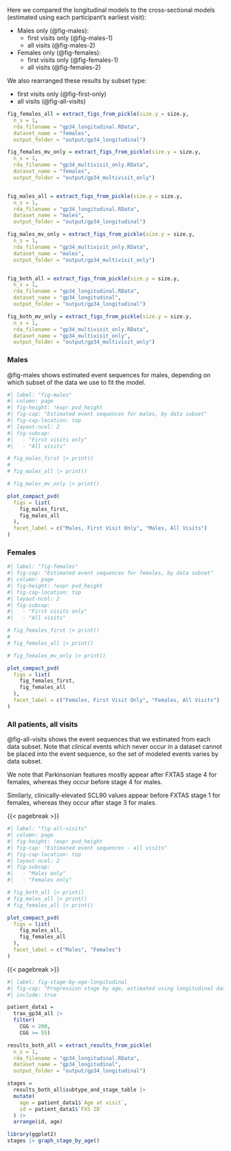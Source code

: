 Here we compared the longitudinal models to the cross-sectional models (estimated using each participant's earliest visit):

- Males only (@fig-males):
  * first visits only (@fig-males-1)
  * all visits (@fig-males-2)

- Females only (@fig-females):
  * first visits only (@fig-females-1)
  * all visits (@fig-females-2)

We also rearranged these results by subset type:

- first visits only (@fig-first-only)
- all visits (@fig-all-visits)


::: landscape

```r
fig_females_all = extract_figs_from_pickle(size.y = size.y,
  n_s = 1,
  rda_filename = "gp34_longitudinal.RData",
  dataset_name = "females",
  output_folder = "output/gp34_longitudinal")

fig_females_mv_only = extract_figs_from_pickle(size.y = size.y,
  n_s = 1,
  rda_filename = "gp34_multivisit_only.RData",
  dataset_name = "females",
  output_folder = "output/gp34_multivisit_only")


fig_males_all = extract_figs_from_pickle(size.y = size.y,
  n_s = 1,
  rda_filename = "gp34_longitudinal.RData",
  dataset_name = "males",
  output_folder = "output/gp34_longitudinal")

fig_males_mv_only = extract_figs_from_pickle(size.y = size.y,
  n_s = 1,
  rda_filename = "gp34_multivisit_only.RData",
  dataset_name = "males",
  output_folder = "output/gp34_multivisit_only")


fig_both_all = extract_figs_from_pickle(size.y = size.y,
  n_s = 1,
  rda_filename = "gp34_longitudinal.RData",
  dataset_name = "gp34_longitudinal",
  output_folder = "output/gp34_longitudinal")

fig_both_mv_only = extract_figs_from_pickle(size.y = size.y,
  n_s = 1,
  rda_filename = "gp34_multivisit_only.RData",
  dataset_name = "gp34_multivisit_only",
  output_folder = "output/gp34_multivisit_only")

```

### Males {.appendix}

@fig-males shows estimated event sequences for males, depending on which subset of the data we use to fit the model.

```r
#| label: "fig-males"
#| column: page
#| fig-height: !expr pvd_height
#| fig-cap: "Estimated event sequences for males, by data subset"
#| fig-cap-location: top
#| layout-ncol: 2
#| fig-subcap:
#|   - "First visits only"
#|   - "All visits" 

# fig_males_first |> print()
# 
# fig_males_all |> print()

# fig_males_mv_only |> print()

plot_compact_pvd(
  figs = list(
    fig_males_first,
    fig_males_all
  ),
  facet_label = c("Males, First Visit Only", "Males, All Visits")
)

```

### Females {.appendix}

```r
#| label: "fig-females"
#| fig-cap: "Estimated event sequences for females, by data subset"
#| column: page
#| fig-height: !expr pvd_height
#| fig-cap-location: top
#| layout-ncol: 2
#| fig-subcap:
#|   - "First visits only"
#|   - "All visits" 

# fig_females_first |> print()
# 
# fig_females_all |> print()

# fig_females_mv_only |> print()

plot_compact_pvd(
  figs = list(
    fig_females_first,
    fig_females_all
  ),
  facet_label = c("Females, First Visit Only", "Females, All Visits")
)
```

### All patients, all visits  {.appendix}

@fig-all-visits shows the event sequences that we estimated from each data subset. Note that clinical events which never occur in a dataset cannot be placed into the event sequence, so the set of modeled events varies by data subset.

We note that Parkinsonian features mostly appear after FXTAS stage 4 for females, whereas they occur before stage 4 for males.

Similarly, clinically-elevated SCL90 values appear before FXTAS stage 1 for females, whereas they occur after stage 3 for males.

{{< pagebreak >}}

```r
#| label: "fig-all-visits"
#| column: page
#| fig-height: !expr pvd_height
#| fig-cap: "Estimated event sequences - all visits"
#| fig-cap-location: top
#| layout-ncol: 2
#| fig-subcap:
#|   - "Males only" 
#|   - "Females only"

# fig_both_all |> print()
# fig_males_all |> print()
# fig_females_all |> print()

plot_compact_pvd(
  figs = list(
    fig_males_all,
    fig_females_all
  ),
  facet_label = c("Males", "Females")
)
```

{{< pagebreak >}}

```r
#| label: fig-stage-by-age-longitudinal
#| fig-cap: "Progression stage by age, estimated using longitudinal data"
#| include: true

patient_data1 = 
  trax_gp34_all |>
  filter(
    CGG < 200, 
    CGG >= 55)

results_both_all = extract_results_from_pickle(
  n_s = 1,
  rda_filename = "gp34_longitudinal.RData",
  dataset_name = "gp34_longitudinal",
  output_folder = "output/gp34_longitudinal")

stages = 
  results_both_all$subtype_and_stage_table |> 
  mutate(
    age = patient_data1$`Age at visit`,
    id = patient_data1$`FXS ID`
  ) |> 
  arrange(id, age)

library(ggplot2)
stages |> graph_stage_by_age()


```

:::
